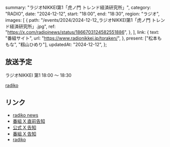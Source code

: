   summary: "ラジオNIKKEI第1「虎ノ門 トレンド経済研究所」",
  category: "RADIO",
  date: "2024-12-12",
  start: "18:00",
  end: "18:30",
  region: "ラジオ",
  images: [
    {
      path: "/events/2024/2024-12-12_ラジオNIKKEI第1「虎ノ門 トレンド経済研究所」.jpg",
      ref: "https://x.com/radioinews/status/1866703124582551886",
    },
  ],
  link: {
    text: "番組サイト",
    url: "https://www.radionikkei.jp/toraken/",
  },
  present: ["松本ももな", "籾山ひめり"],
  updatedAt: "2024-12-12",
};

## 放送予定

ラジオNIKKEI 第1 18:00 〜 18:30

[radiko](https://radiko.jp/#RN1)

## リンク

- [radiko news](https://news.radiko.jp/article/station/RN1/115927/)
- [番組 X 直前告知](https://x.com/radioinews/status/1866703124582551886)
- [公式 X 告知](https://x.com/takanenofficial/status/1862445888096149602)
- [番組 X 告知](https://x.com/radioinews/status/1862330650562294041)
- [radiko](https://radiko.jp/#RN1)
